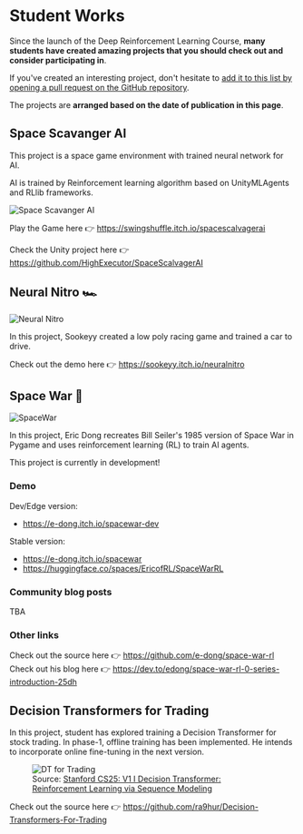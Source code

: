 # Student Works

Since the launch of the Deep Reinforcement Learning Course, **many students have created amazing projects that you should check out and consider participating in**.

If you've created an interesting project, don't hesitate to [add it to this list by opening a pull request on the GitHub repository](https://github.com/huggingface/deep-rl-class).

The projects are **arranged based on the date of publication in this page**.


## Space Scavanger AI

This project is a space game environment with trained neural network for AI.

AI is trained by Reinforcement learning algorithm based on UnityMLAgents and RLlib frameworks.

<img src="https://huggingface.co/datasets/huggingface-deep-rl-course/course-images/resolve/main/en/unit12/spacescavangerai.png" alt="Space Scavanger AI"/>

Play the Game here 👉  https://swingshuffle.itch.io/spacescalvagerai

Check the Unity project here 👉 https://github.com/HighExecutor/SpaceScalvagerAI


## Neural Nitro 🏎️

<img src="https://huggingface.co/datasets/huggingface-deep-rl-course/course-images/resolve/main/en/unit12/neuralnitro.png" alt="Neural Nitro" />

In this project, Sookeyy created a low poly racing game and trained a car to drive.

Check out the demo here 👉 https://sookeyy.itch.io/neuralnitro


## Space War 🚀

<img src="https://huggingface.co/datasets/huggingface-deep-rl-course/course-images/resolve/main/en/unit12/spacewar.jpg" alt="SpaceWar" />

In this project, Eric Dong recreates Bill Seiler's 1985 version of Space War in Pygame and uses reinforcement learning (RL) to train AI agents.

This project is currently in development!

### Demo

Dev/Edge version:
* https://e-dong.itch.io/spacewar-dev

Stable version:
* https://e-dong.itch.io/spacewar
* https://huggingface.co/spaces/EricofRL/SpaceWarRL

### Community blog posts

TBA

### Other links

Check out the source here 👉 https://github.com/e-dong/space-war-rl  
Check out his blog here 👉 https://dev.to/edong/space-war-rl-0-series-introduction-25dh


## Decision Transformers for Trading

In this project, student has explored training a Decision Transformer for stock trading. In phase-1, offline training has been implemented. He intends to incorporate online fine-tuning in the next version.

<figure>
<img src="https://github.com/user-attachments/assets/41e3bc10-2594-4c05-b48f-17666cc8fb1c" alt="DT for Trading"/>

<figcaption> Source: <a href="https://www.youtube.com/watch?v=w4Bw8WYL8Ps"> Stanford CS25: V1 I Decision Transformer: Reinforcement Learning via Sequence Modeling</a> </figcaption>

</figure>

Check out the source here 👉 https://github.com/ra9hur/Decision-Transformers-For-Trading
